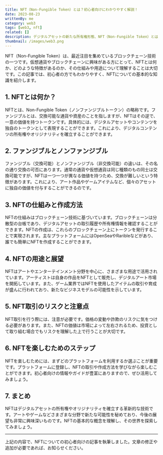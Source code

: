 ```yaml
---
title: NFT（Non-Fungible Token）とは？初心者向けにわかりやすく解説！
date: 2023-08-23
writtenBy: me
category: web3
tags: [web3, nft]
related: []
description: デジタルアセットの新たな所有権形態、NFT（Non-Fungible Token）とは？初心者向けにNFTの基本概念、仕組み、作成方法、用途、リスクなどを解説。アートやゲーム業界での活用事例やNFT取引のステップも紹介し、NFTの未来を探ります。
thumbnail: /images/web3.png
---
```


NFT（Non-Fungible Token）は、最近注目を集めているブロックチェーン技術の一つです。仮想通貨やブロックチェーンに興味がある方にとって、NFTとは何か、どのような特徴があるのか、その仕組みや用途について理解することは大切です。この記事では、初心者の方でもわかりやすく、NFTについての基本的な知識を紹介します。

## 1. NFTとは何か？

NFTとは、Non-Fungible Token（ノンファンジブルトークン）の略称です。ファンジブルとは、交換可能な通貨や資産のことを指しますが、NFTはその逆で、一意の価値を持つトークンです。具体的には、デジタルアセットやコンテンツを独自のトークンとして表現することができます。これにより、デジタルコンテンツの所有権やオリジナリティを確立することができます。

## 2. ファンジブルとノンファンジブル

ファンジブル（交換可能）とノンファンジブル（非交換可能）の違いは、その名の通り交換の可否にあります。通常の通貨や仮想通貨は同じ種類のもの同士は交換可能ですが、NFTは一つ一つが異なる価値を持つため、交換が難しいという特徴があります。これにより、アート作品やゲームアイテムなど、個々のアセットに独自の価値を付与することができるのです。

## 3. NFTの仕組みと作成方法

NFTの仕組みはブロックチェーン技術に基づいています。ブロックチェーンは分散型の台帳であり、デジタルアセットの取引履歴や所有権情報を確認することができます。NFTの作成は、これらのブロックチェーン上にトークンを発行することで実現されます。主なプラットフォームにはOpenSeaやRaribleなどがあり、誰でも簡単にNFTを作成することができます。

## 4. NFTの用途と展望

NFTはアートやエンターテインメント分野を中心に、さまざまな用途で活用されています。アーティストは自身の作品をNFTとして販売し、デジタルアート市場を開拓しています。また、ゲーム業界ではNFTを使用したアイテムの取引や育成が盛んに行われており、新たなビジネスモデルの可能性を示しています。

## 5. NFT取引のリスクと注意点

NFT取引を行う際には、注意が必要です。価格の変動や詐欺のリスクに気をつける必要があります。また、NFTの価値は市場によって左右されるため、投資として取り組む場合でもリスクを理解した上で行うことが大切です。

## 6. NFTを楽しむためのステップ

NFTを楽しむためには、まずどのプラットフォームを利用するか選ぶことが重要です。プラットフォームに登録し、NFTの取引や作成方法を学びながら楽しむことができます。初心者向けの情報やガイドが豊富にありますので、ぜひ活用してみましょう。

## 7. まとめ

NFTはデジタルアセットの所有権やオリジナリティを確立する革新的な技術です。アートやゲームなどさまざまな分野で新たな可能性を秘めており、今後の展望も非常に興味深いものです。NFTの基本的な概念を理解し、その世界を探索してみましょう。

---

上記の内容で、NFTについての初心者向けの記事を執筆しました。文章の修正や追加が必要であれば、お知らせください。
